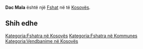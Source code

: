 {{Fshat në Kosovës
 | Emri                = Dac Mala
| srp_N_name = Dac Mala
| srp_N_FULL_NAME_RO = Dac Mala
| srp_N_FULL_NAME_ND_RO = Dac Mala
| srp_N_SORT_NAME_RG = DACMALA
| srp_N_FULL_NAME_RG = Dac Mala
| srp_N_FULL_NAME_ND_RG = Dac Mala

 | Emri (Rasa dhanore) = 
 | Figura              = 
 | Shteti              = Kosovo
 | Komuna              = 
 | Kodi postar         = 
 | Sipërfaqja          = 

 | Popullsia           = 

 | Regj. i popullsisë  = 
 | Dend. e popullsisë  = 
 | Faqja zyrtare       = 
 <!--- Koordinatat ----> 
 | Gjerësia            = 42.160556
 | Gjatësia            = 21.259722
 | Lartësia            = 
}}
'''Dac Mala''' është një [[Fshat]] në [[]] të [[Kosovës]].

<!-- == Gjeografia == -->
<!-- == Historia == -->
<!-- == Demografia == -->
== Shih edhe ==
{{Komuna }}
{{Kosovo-Administrata-Cung}}

[[Kategoria:Fshatra në Kosovës]]
[[Kategoria:Fshatra në Kommunes ]]
[[Kategoria:Vendbanime në Kosovës]]